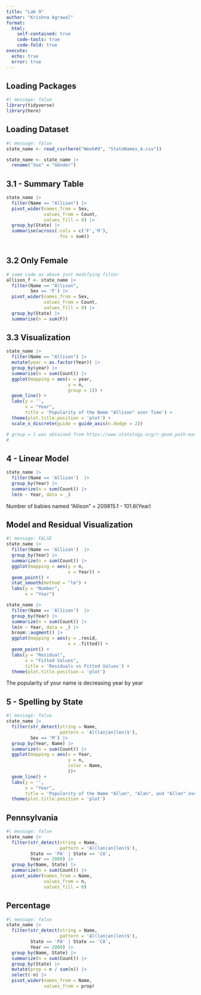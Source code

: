 ```yaml
---
title: "Lab 9"
author: "Krishna Agrawal"
format:
  html:
    self-contained: true
    code-tools: true
    code-fold: true
execute:
  echo: true
  error: true
---
```


## Loading Packages

```r
#| message: false
library(tidyverse)
library(here)
```

## Loading Dataset

```r
#| message: false
state_name <- read_csv(here("Week#9", "StateNames_A.csv"))
```

```r
state_name <- state_name |>
  rename("Sex" = "Gender")
```

## 3.1 - Summary Table

```r
state_name |>
  filter(Name == "Allison") |>
  pivot_wider(names_from = Sex,
              values_from = Count,
              values_fill = 0) |>
  group_by(State) |>
  summarise(across(.cols = c('F','M'),
                   .fns = sum))
  
```

## 3.2 Only Female

```r
# same code as above just modifying filter
allison_f <- state_name |>
  filter(Name == "Allison",
         Sex == 'F') |>
  pivot_wider(names_from = Sex,
              values_from = Count,
              values_fill = 0) |>
  group_by(State) |>
  summarise(n = sum(F))
```

## 3.3 Visualization

```r
state_name |>
  filter(Name == "Allison") |>
  mutate(year = as.factor(Year)) |>
  group_by(year) |>
  summarise(n = sum(Count)) |>
  ggplot(mapping = aes(x = year,
                       y = n,
                       group = 1)) +
  geom_line() +
  labs(y = '',
       x = "Year", 
       title = 'Popularity of the Name "Allison" over Time') +
  theme(plot.title.position = 'plot') +
  scale_x_discrete(guide = guide_axis(n.dodge = 2))

# group = 1 was obtained from https://www.statology.org/r-geom_path-each-group-consists-of-only-one-observation/
# 
```

##  4 - Linear Model 

```r
state_name |> 
  filter(Name == 'Allison')  |>
  group_by(Year) |>
  summarize(n = sum(Count)) |>
  lm(n ~ Year, data = _)
```

Number of babies named "Allison" = 209815.1  - 101.6(Year)

## Model and Residual Visualization

```r
#| message: FALSE
state_name |> 
  filter(Name == 'Allison')  |>
  group_by(Year) |>
  summarize(n = sum(Count)) |>
  ggplot(mapping = aes(y = n,
                       x = Year)) +
  geom_point() +
  stat_smooth(method = "lm") + 
  labs(y = "Number", 
       x = "Year")

state_name |> 
  filter(Name == 'Allison')  |>
  group_by(Year) |>
  summarize(n = sum(Count)) |>
  lm(n ~ Year, data = _) |>
  broom::augment() |> 
  ggplot(mapping = aes(y = .resid,
                       x = .fitted)) +
  geom_point() +
  labs(y = "Residual", 
       x = "Fitted Values", 
       title = 'Residuals vs Fitted Values') +
  theme(plot.title.position = 'plot') 
```

The popularity of your name is decreasing year by year

## 5 - Spelling by State

```r
#| message: false
state_name |> 
  filter(str_detect(string = Name, 
                    pattern = 'Al(lan|an|len)$'),
         Sex == 'M') |>
  group_by(Year, Name) |>
  summarize(n = sum(Count)) |>
  ggplot(mapping = aes(x = Year,
                       y = n,
                       color = Name,
                       ))+
  geom_line() +
  labs(y = '',
       x = "Year", 
       title = 'Popularity of the Name "Allan", "Alan", and "Allen" over Time') +
  theme(plot.title.position = 'plot') 
```

## Pennsylvania

```r
#| message: false
state_name |> 
  filter(str_detect(string = Name, 
                    pattern = 'Al(lan|an|len)$'),
         State == 'PA' | State == 'CA',
         Year == 2000) |>
  group_by(Name, State) |>
  summarize(n = sum(Count)) |>
  pivot_wider(names_from = Name, 
              values_from = n,
              values_fill = 0)
```

## Percentage

```r
#| message: false
state_name |> 
  filter(str_detect(string = Name, 
                    pattern = 'Al(lan|an|len)$'),
         State == 'PA' | State == 'CA',
         Year == 2000) |>
  group_by(Name, State) |>
  summarize(n = sum(Count)) |>
  group_by(State) |>
  mutate(prop = n / sum(n)) |>
  select(-n) |>
  pivot_wider(names_from = Name, 
              values_from = prop)

```
